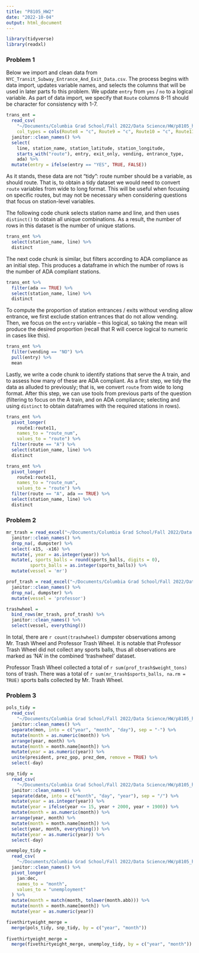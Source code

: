 ```yaml
---
title: "P8105_HW2"
date: "2022-10-04"
output: html_document
---
```


```r
library(tidyverse)
library(readxl)
```

###    Problem 1

Below we import and clean data from `NYC_Transit_Subway_Entrance_And_Exit_Data.csv`. The process begins with data import, updates variable names, and selects the columns that will be used in later parts fo this problem. We update `entry` from `yes` / `no` to a logical variable. As part of data import, we specify that `Route` columns 8-11 should be character for consistency with 1-7.

```r
trans_ent = 
  read_csv(
    "~/Documents/Columbia Grad School/Fall 2022/Data Science/HW/p8105_hw2_mmu2108/NYC_Transit_Subway_Entrance_And_Exit_Data.csv",
    col_types = cols(Route8 = "c", Route9 = "c", Route10 = "c", Route11 = "c")) %>% 
  janitor::clean_names() %>% 
  select(
    line, station_name, station_latitude, station_longitude, 
    starts_with("route"), entry, exit_only, vending, entrance_type, 
    ada) %>% 
  mutate(entry = ifelse(entry == "YES", TRUE, FALSE))
```

As it stands, these data are not "tidy": route number should be a variable, as should route. That is, to obtain a tidy dataset we would need to convert `route` variables from wide to long format. This will be useful when focusing on specific routes, but may not be necessary when considering questions that focus on station-level variables. 

The following code chunk selects station name and line, and then uses `distinct()` to obtain all unique combinations. As a result, the number of rows in this dataset is the number of unique stations.

```r
trans_ent %>% 
  select(station_name, line) %>% 
  distinct
```

The next code chunk is similar, but filters according to ADA compliance as an initial step. This produces a dataframe in which the number of rows is the number of ADA compliant stations. 

```r
trans_ent %>% 
  filter(ada == TRUE) %>% 
  select(station_name, line) %>% 
  distinct
```

To compute the proportion of station entrances / exits without vending allow entrance, we first exclude station entrances that do not allow vending. Then, we focus on the `entry` variable -- this logical, so taking the mean will produce the desired proportion (recall that R will coerce logical to numeric in cases like this).

```r
trans_ent %>% 
  filter(vending == "NO") %>% 
  pull(entry) %>% 
  mean
```

Lastly, we write a code chunk to identify stations that serve the A train, and to assess how many of these are ADA compliant. As a first step, we tidy the data as alluded to previously; that is, we convert `route` from wide to long format. After this step, we can use tools from previous parts of the question (filtering to focus on the A train, and on ADA compliance; selecting and using `distinct` to obtain dataframes with the required stations in rows).

```r
trans_ent %>% 
  pivot_longer(
    route1:route11,
    names_to = "route_num",
    values_to = "route") %>% 
  filter(route == "A") %>% 
  select(station_name, line) %>% 
  distinct

trans_ent %>% 
  pivot_longer(
    route1:route11,
    names_to = "route_num",
    values_to = "route") %>% 
  filter(route == "A", ada == TRUE) %>% 
  select(station_name, line) %>% 
  distinct
```

### Problem 2
```r
mr_trash = read_excel("~/Documents/Columbia Grad School/Fall 2022/Data Science/HW/p8105_hw2_mmu2108/trash_wheel_collection_data.xlsx", sheet = "Mr. Trash Wheel") %>% 
  janitor::clean_names() %>%
  drop_na(, dumpster) %>%
  select(-x15, -x16) %>%
  mutate(, year = as.integer(year)) %>%
  mutate(, sports_balls = round(sports_balls, digits = 0),
         sports_balls = as.integer(sports_balls)) %>%
  mutate(vessel = 'mr')
```

```r
prof_trash = read_excel("~/Documents/Columbia Grad School/Fall 2022/Data Science/HW/p8105_hw2_mmu2108/trash_wheel_collection_data.xlsx", sheet = "Professor Trash Wheel") %>% 
  janitor::clean_names() %>%
  drop_na(, dumpster) %>%
  mutate(vessel = 'professor')
```


```r
trashwheel = 
  bind_rows(mr_trash, prof_trash) %>%
  janitor::clean_names() %>%
  select(vessel, everything()) 
```

In total, there are `r count(trashwheel)` dumpster observations among Mr. Trash Wheel and Professor Trash Wheel.  It is notable that Professor Trash Wheel did not collect any sports balls, thus all observations are marked as 'NA' in the combined 'trashwheel' dataset.

Professor Trash Wheel collected a total of `r sum(prof_trash$weight_tons)` tons of trash.  There was a total of `r sum(mr_trash$sports_balls, na.rm = TRUE)` sports balls collected by Mr. Trash Wheel.

### Problem 3
```r
pols_tidy = 
  read_csv(
    "~/Documents/Columbia Grad School/Fall 2022/Data Science/HW/p8105_hw2_mmu2108/fivethirtyeight_datasets/pols-month.csv") %>%
  janitor::clean_names() %>%
  separate(mon, into = c("year", "month", "day"), sep = "-") %>%
  mutate(month = as.numeric(month)) %>%
  arrange(year, month) %>%
  mutate(month = month.name[month]) %>%
  mutate(year = as.numeric(year)) %>%
  unite(president, prez_gop, prez_dem, remove = TRUE) %>%
  select(-day)
```

```r
snp_tidy = 
  read_csv(
    "~/Documents/Columbia Grad School/Fall 2022/Data Science/HW/p8105_hw2_mmu2108/fivethirtyeight_datasets/snp.csv") %>%
  janitor::clean_names() %>%
  separate(date, into = c("month", "day", "year"), sep = "/") %>%
  mutate(year = as.integer(year)) %>%
  mutate(year = ifelse(year <= 15, year + 2000, year + 1900)) %>%
  mutate(month = as.numeric(month)) %>%
  arrange(year, month) %>%
  mutate(month = month.name[month]) %>%
  select(year, month, everything()) %>%
  mutate(year = as.numeric(year)) %>%
  select(-day)
```

```r
unemploy_tidy = 
  read_csv(
    "~/Documents/Columbia Grad School/Fall 2022/Data Science/HW/p8105_hw2_mmu2108/fivethirtyeight_datasets/unemployment.csv") %>%
  janitor::clean_names() %>%
  pivot_longer(
    jan:dec,
    names_to = "month",
    values_to = "unemployment"
  ) %>%
  mutate(month = match(month, tolower(month.abb))) %>%
  mutate(month = month.name[month]) %>%
  mutate(year = as.numeric(year))
```

```r
fivethirtyeight_merge = 
  merge(pols_tidy, snp_tidy, by = c("year", "month"))
  
fivethirtyeight_merge = 
  merge(fivethirtyeight_merge, unemploy_tidy, by = c("year", "month"))
```


